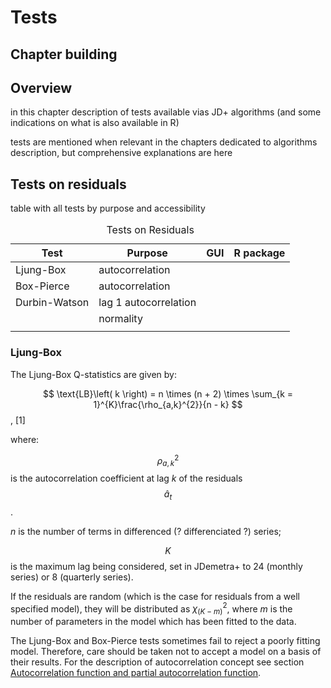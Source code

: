 # Tests

## Chapter building

## Overview

in this chapter description of tests available vias JD+ algorithms (and some indications on what is also available in R)

tests are mentioned when relevant in the chapters dedicated to algorithms description, but comprehensive explanations are here

## Tests on residuals

table with all tests by purpose and accessibility

| Test           | Purpose               | GUI | R package |
|----------------|-----------------------|-----|-----------|
| Ljung-Box      | autocorrelation       |     |           |
| Box-Pierce     | autocorrelation       |     |           |
| Durbin-Watson  | lag 1 autocorrelation |     |           |
|                | normality             |     |           |
|                |                       |     |           |

: Tests on Residuals

### Ljung-Box

The Ljung-Box Q-statistics are given by:

  $$
  \text{LB}\left( k \right) = n \times (n + 2) \times \sum_{k = 1}^{K}\frac{\rho_{a,k}^{2}}{n - k}
  $$,   \[1\] <!---\[7.144\]      --> 

where:

$$\rho_{a,k}^{2}$$ is the autocorrelation coefficient at lag $k$ of the
residuals $${\widehat{a}}_{t}$$.

$n$ is the number of terms in differenced (? differenciated ?) series;

$$K$$ is the maximum lag being considered, set in JDemetra+ to $24$
(monthly series) or $8$ (quarterly series).

If the residuals are random (which is the case for residuals from a well
specified model), they will be distributed as $\chi_{(K - m)}^{2}$,
where $m$ is the number of parameters in the model which has been fitted
to the data.

The Ljung-Box and Box-Pierce tests sometimes fail to reject a poorly
fitting model. Therefore, care should be taken not to accept a model on
a basis of their results. For the description of autocorrelation concept
see section [Autocorrelation function and partial autocorrelation function](../theory/ACF_and_PACF.html).
